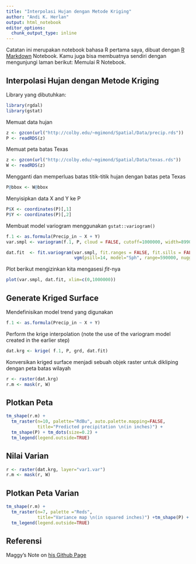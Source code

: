 ```yaml
---
title: "Interpolasi Hujan dengan Metode Kriging"
author: "Andi K. Herlan"
output: html_notebook
editor_options: 
  chunk_output_type: inline
---
```


Catatan ini merupakan notebook bahasa R pertama saya, dibuat dengan [R Markdown](http://rmarkdown.rstudio.com) Notebook. Kamu juga bisa membuatnya sendiri dengan mengunjungi laman berikut: Memulai R Notebook. 

## Interpolasi Hujan dengan Metode Kriging

Library yang dibutuhkan:
```r
library(rgdal)
library(gstat)
```

Memuat data hujan
```r
z <- gzcon(url("http://colby.edu/~mgimond/Spatial/Data/precip.rds"))
P <- readRDS(z)
```

Memuat peta batas Texas
```r
z <- gzcon(url("http://colby.edu/~mgimond/Spatial/Data/texas.rds"))
W <- readRDS(z)
```

Mengganti dan memperluas batas titik-titik hujan dengan batas peta Texas
```r
P@bbox <- W@bbox
```

Menyisipkan data X and Y ke P
```r
P$X <- coordinates(P)[,1]
P$Y <- coordinates(P)[,2]
```

Membuat model variogram menggunakan `gstat::variogram()`
```r
f.1 <- as.formula(Precip_in ~ X + Y) 
var.smpl <- variogram(f.1, P, cloud = FALSE, cutoff=1000000, width=89900)

dat.fit  <- fit.variogram(var.smpl, fit.ranges = FALSE, fit.sills = FALSE,
                          vgm(psill=14, model="Sph", range=590000, nugget=0))
```

Plot berikut mengizinkan kita mengasesi *fit*-nya
```r
plot(var.smpl, dat.fit, xlim=c(0,1000000))
```

## Generate Kriged Surface

Mendefinisikan model trend yang digunakan
```r
f.1 <- as.formula(Precip_in ~ X + Y) 
```

Perform the krige interpolation (note the use of the variogram model created in the earlier step)
```r
dat.krg <- krige( f.1, P, grd, dat.fit)
```

Konversikan kriged surface menjadi sebuah objek raster untuk dikliping dengan peta batas wilayah
```r
r <- raster(dat.krg)
r.m <- mask(r, W)
```

## Plotkan Peta
```r
tm_shape(r.m) + 
  tm_raster(n=10, palette="RdBu", auto.palette.mapping=FALSE, 
            title="Predicted precipitation \n(in inches)") +
  tm_shape(P) + tm_dots(size=0.2) +
  tm_legend(legend.outside=TRUE)
```

## Nilai Varian
```r
r <- raster(dat.krg, layer="var1.var")
r.m <- mask(r, W)
```

## Plotkan Peta Varian
```r
tm_shape(r.m) + 
  tm_raster(n=7, palette ="Reds",
            title="Variance map \n(in squared inches)") +tm_shape(P) + tm_dots(size=0.2) +
  tm_legend(legend.outside=TRUE)
```

## Referensi
Maggy's Note on [his Github Page](https://mgimond.github.io/Spatial/interpolation-in-r.html)
